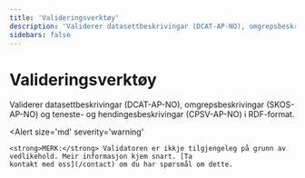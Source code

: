 ```yaml
---
title: 'Valideringsverktøy'
description: 'Validerer datasettbeskrivingar (DCAT-AP-NO), omgrepsbeskrivingar (SKOS-AP-NO) og teneste- og hendingesbeskrivingar (CPSV-AP-NO) i RDF-format.'
sidebars: false
---
```


# Valideringsverktøy

<Ingress size='xs'>
    Validerer datasettbeskrivingar (DCAT-AP-NO), omgrepsbeskrivingar (SKOS-AP-NO) og teneste- og hendingesbeskrivingar
    (CPSV-AP-NO) i RDF-format.
</Ingress>

<Alert
    size='md'
    severity='warning'
>
    <strong>MERK:</strong> Validatoren er ikkje tilgjengeleg på grunn av vedlikehold. Meir informasjon kjem snart. [Ta
    kontakt med oss](/contact) om du har spørsmål om dette.
</Alert>
